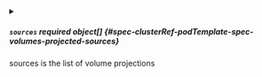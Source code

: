 


<details className="config-field" data-expandable="true">
<summary>

##### `sources` <span className="config-field-required" data-required="false">required</span> <span className="config-field-type">object[]</span> <span className="config-field-default"></span> <span className="config-field-enum"></span> {#spec-clusterRef-podTemplate-spec-volumes-projected-sources}

sources is the list of volume projections

</summary>

<PartialSourcesreference />


</details>


<PartialDefaultMode />
